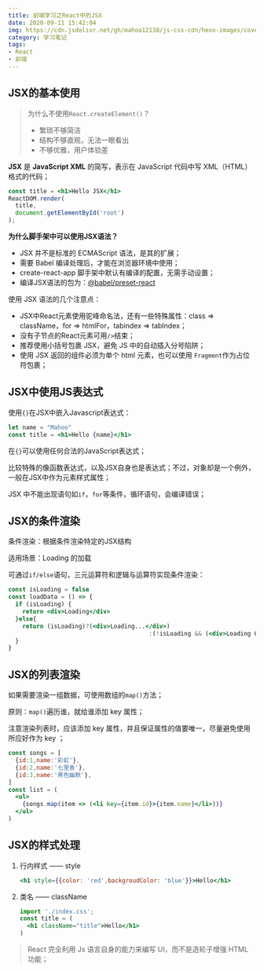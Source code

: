 ```yaml
---
title: 前端学习之React中的JSX
date: 2020-09-11 15:42:04
img: https://cdn.jsdelivr.net/gh/mahoo12138/js-css-cdn/hexo-images/cover/react.png
category: 学习笔记
tags:
- React
- 前端
---
```


## JSX的基本使用

> 为什么不使用`React.createElement()`？
>
> + 繁琐不够简洁
> + 结构不够直观，无法一眼看出
> + 不够优雅，用户体验差

 **JSX** 是 **JavaScript XML** 的简写，表示在 JavaScript 代码中写 XML（HTML）格式的代码；

```jsx
const title = <h1>Hello JSX</h1>
ReactDOM.render(
  title,
  document.getElementById('root')
);
```

**为什么脚手架中可以使用JSX语法？**

+ JSX 并不是标准的 ECMAScript 语法，是其的扩展；
+ 需要 Babel 编译处理后，才能在浏览器环境中使用；
+ create-react-app 脚手架中默认有编译的配置，无需手动设置；
+ 编译JSX语法的包为：[@babel/preset-react]()

使用 JSX 语法的几个注意点：

+ JSX中React元素使用驼峰命名法，还有一些特殊属性：class => className，for  => htmlFor，tabindex => tabIndex；
+  没有子节点的React元素可用`/>`结束；
+ 推荐使用小括号包裹 JSX，避免 JS 中的自动插入分号陷阱；
+ 使用 JSX 返回的组件必须为单个 html 元素，也可以使用 `Fragment`作为占位符包裹； 

## JSX中使用JS表达式

使用`{}`在JSX中嵌入Javascript表达式：

```jsx
let name = "Mahoo"
const title = <h1>Hello {name}</h1>
```

在`{}`可以使用任何合法的JavaScript表达式；

比较特殊的像函数表达式，以及JSX自身也是表达式；不过，对象却是一个例外，一般在JSX中作为元素样式属性；

JSX 中不能出现语句如`if`，`for`等条件，循环语句，会编译错误；

## JSX的条件渲染

条件渲染：根据条件渲染特定的JSX结构

适用场景：Loading 的加载

可通过`if/else`语句，三元运算符和逻辑与运算符实现条件渲染：

```jsx
const isLoading = false
const loadData = () => {
  if (isLoading) {
    return <div>Loading</div>
  }else{
    return (isLoading)?(<div>Loading...</div>)
    									:(!isLoading && (<div>Loading Over</div>))
  }
}
```

## JSX的列表渲染

如果需要渲染一组数据，可使用数组的`map()`方法；

原则：`map()`遍历谁，就给谁添加 key 属性；

注意渲染列表时，应该添加 key 属性，并且保证属性的值要唯一，尽量避免使用所应好作为 key ；

```jsx
const songs = [
  {id:1,name:'彩虹'},
  {id:2,name:'七里香'},
  {id:3,name:'黑色幽默'},
]
const list = (
  <ul>
    {songs.map(item => (<li key={item.id}>{item.name}</li>))}
  </ul>
)
```

## JSX的样式处理

1. 行内样式 —— style

   ```jsx
   <h1 style={{color: 'red',backgroudColor: 'blue'}}>Hello</h1>
   ```

2. 类名 —— className

   ```jsx
   import './index.css';
   const title = (
     <h1 className="title">Hello</h1>
   )
   ```

> React 完全利用 Js 语言自身的能力来编写 UI，而不是造轮子增强 HTML 功能；

